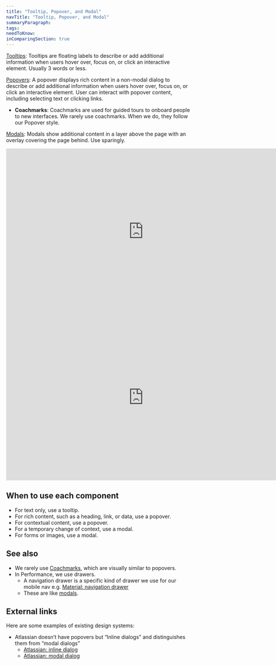 ```yaml
---
title: "Tooltip, Popover, and Modal"
navTitle: "Tooltip, Popover, and Modal"
summaryParagraph:
tags:
needToKnow:
inComparingSection: true
---
```


[Tooltips](/components/tooltip): Tooltips are floating labels to describe or add additional information when users hover over, focus on, or click an interactive element. Usually 3 words or less.

[Popovers](/components/popover): A popover displays rich content in a non-modal dialog to describe or add additional information when users hover over, focus on, or click an interactive element. User can interact with popover content, including selecting text or clicking links.

- **Coachmarks**: Coachmarks are used for guided tours to onboard people to new interfaces. We rarely use coachmarks. When we do, they follow our Popover style.

[Modals](/components/modal): Modals show additional content in a layer above the page with an overlay covering the page behind. Use sparingly.

<iframe style="border: none;" width="744" height="450" src="https://www.figma.com/embed?embed_host=share&url=https%3A%2F%2Fwww.figma.com%2Ffile%2Fe3TyAOZKfLg9cA01Iy1Mgm%2FKaizen-Site-embed%3Fnode-id%3D333%253A0" allowfullscreen></iframe>

<iframe style="border: none;" width="744" height="450" src="https://www.figma.com/embed?embed_host=share&url=https%3A%2F%2Fwww.figma.com%2Ffile%2Fe3TyAOZKfLg9cA01Iy1Mgm%2FKaizen-Site-embed%3Fnode-id%3D1423%253A176" allowfullscreen></iframe>

## When to use each component

*   For text only, use a tooltip.
*   For rich content, such as a heading, link, or data, use a popover.
*   For contextual content, use a popover.
*   For a temporary change of context, use a modal.
*   For forms or images, use a modal.

## See also

*   We rarely use [Coachmarks](http://ui-patterns.com/patterns/coachmarks), which are visually similar to popovers.
*   In Performance, we use drawers.
    *   A navigation drawer is a specific kind of drawer we use for our mobile nav e.g. [Material: navigation drawer](https://material.io/design/components/navigation-drawer.html)
    *   These are like [modals](/components/modals).

## External links

Here are some examples of existing design systems:

*   Atlassian doesn’t have popovers but “Inline dialogs” and distinguishes them from “modal dialogs”
    *   [Atlassian: inline dialog](https://www.atlassian.design/guidelines/product/components/inline-dialog)
    *   [Atlassian: modal dialog](https://www.atlassian.design/guidelines/product/components/modal-dialog)

